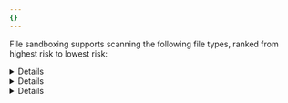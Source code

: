 ```yaml
---
{}
---
```



File sandboxing supports scanning the following file types, ranked from highest risk to lowest risk:

<Details header="High risk">

- `.com`
- `.doc`
- `.docm`
- `.docx`
- `.dot`
- `.dotm`
- `.dotx`
- `.exe`
- `.pdf`
- `.pot`
- `.potx`
- `.pps`
- `.ppsx`
- `.ppt`
- `.pptx`
- `.rar`
- `.rtf`
- `.xls`
- `.xlsb`
- `.xlsm`
- `.xlsx`
- `.xlt`
- `.xltm`
- `.xltx`
- `.zip`

</Details>

<Details header="Medium risk">

- `.jpeg`
- `.jpg`
- `.png`

</Details>

<Details header="Low risk">

- `.htm`

</Details>
